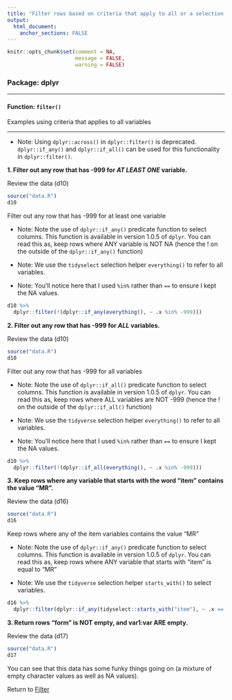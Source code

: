 ```yaml
---
title: "Filter rows based on criteria that apply to all or a selection of variables"
output: 
  html_document:
    anchor_sections: FALSE
---
```


```r
knitr::opts_chunk$set(comment = NA,
                      message = FALSE,
                      warning = FALSE)
```


### Package: dplyr

---

#### Function: `filter()`

Examples using criteria that applies to all variables

---

* Note: Using `dplyr::across()` in `dplyr::filter()` is deprecated. `dplyr::if_any()` and `dplyr::if_all()` can be used for this functionality in `dplyr::filter()`.

**1\. Filter out any row that has -999 for *AT LEAST ONE* variable.**

Review the data (d10)

```r

source("data.R")
d10

```


Filter out any row that has -999 for at least one variable

* Note: Note the use of `dplyr::if_any()` predicate function to select columns. This function is available in version 1.0.5 of `dplyr`. You can read this as, keep rows where ANY variable is NOT NA (hence the ! on the outside of the `dplyr::if_any()` function)

* Note: We use the `tidyselect` selection helper `everything()` to refer to all variables.

* Note: You'll notice here that I used `%in%` rather than `==` to ensure I kept the NA values. 

```r

d10 %>% 
  dplyr::filter(!(dplyr::if_any(everything(), ~ .x %in% -999)))

```


**2\. Filter out any row that has -999 for *ALL* variables.**

Review the data (d10)

```r

source("data.R")
d10

```

Filter out any row that has -999 for all variables

* Note: Note the use of `dplyr::if_all()` predicate function to select columns. This function is available in version 1.0.5 of `dplyr`. You can read this as, keep rows where ALL variables are NOT -999 (hence the ! on the outside of the `dplyr::if_all()` function)

* Note: We use the `tidyverse` selection helper `everything()` to refer to all variables.

* Note: You'll notice here that I used `%in%` rather than `==` to ensure I kept the NA values. 

```r

d10 %>% 
  dplyr::filter(!(dplyr::if_all(everything(), ~ .x %in% -999)))

```

**3\. Keep rows where any variable that starts with the word "item" contains the value "MR".**

Review the data (d16)

```r

source("data.R")
d16

```

Keep rows where any of the item variables contains the value "MR"

* Note: Note the use of `dplyr::if_any()` predicate function to select columns. This function is available in version 1.0.5 of `dplyr`. You can read this as, keep rows where ANY variable that starts with "item" is equal to "MR"

* Note: We use the `tidyverse` selection helper `starts_with()` to select variables.

```r

d16 %>%
  dplyr::filter(dplyr::if_any(tidyselect::starts_with("item"), ~ .x == "MR"))

```

**3\. Return rows "form" is NOT empty, and var1:var ARE empty.**

Review the data (d17)

```r

source("data.R")
d17

```

You can see that this data has some funky things going on (a mixture of empty character values as well as NA values).

Return to [Filter](https://github.com/Cghlewis/data-wrangling-functions/wiki/Filter)
